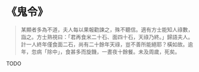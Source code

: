 # 《鬼令》

> 某顯者多為不道，夫人每以果報勸諫之，殊不聽信。適有方士能知人祿數，詣之。方士熟視曰：「君再食米二十石、面四十石，天祿乃終。」歸語夫人。計一人終年僅食面二石，尚有二十餘年天祿，豈不善所能絕耶？橫如故。逾年，忽病「除中」，食甚多而旋饑，一晝夜十餘餐。未及周歲，死矣。

TODO
